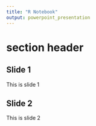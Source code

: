 ```yaml
---
title: "R Notebook"
output: powerpoint_presentation
---
```


# section header



## Slide 1

This is slide 1

## Slide 2

This is slide 2